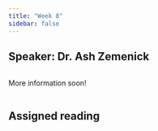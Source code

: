 ```yaml
---
title: "Week 8"
sidebar: false
---
```


## Speaker: Dr. Ash Zemenick

::: columns
::: {.column width="35%"}
More information soon!
:::

::: {.column width="5%"}
:::

::: {.column width="60%"}
:::
:::

## Assigned reading
